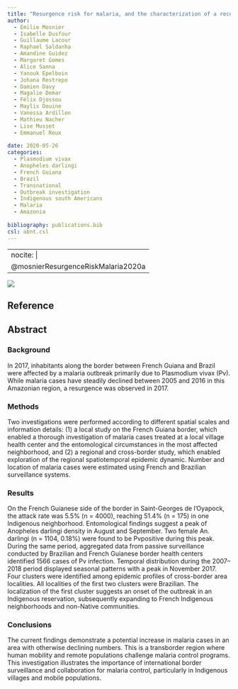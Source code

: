 ```yaml
---
title: "Resurgence risk for malaria, and the characterization of a recent outbreak in an Amazonian border area between French Guiana and Brazil"
author:
  - Emilie Mosnier
  - Isabelle Dusfour
  - Guillaume Lacour
  - Raphael Saldanha
  - Amandine Guidez
  - Margaret Gomes
  - Alice Sanna
  - Yanouk Epelboin
  - Johana Restrepo
  - Damien Davy
  - Magalie Demar
  - Félix Djossou
  - Maylis Douine
  - Vanessa Ardillon
  - Mathieu Nacher
  - Lise Musset
  - Emmanuel Roux
  
date: 2020-05-26
categories: 
  - Plasmodium vivax
  - Anopheles darlingi
  - French Guiana
  - Brazil
  - Transnational
  - Outbreak investigation
  - Indigenous south Americans
  - Malaria
  - Amazonia
  
bibliography: publications.bib
csl: abnt.csl
---
```


---
nocite: |
  @mosnierResurgenceRiskMalaria2020a
---

![](images/Screenshot from 2023-10-02 13-21-58.png)

## Reference

::: {#refs}
:::

## Abstract

### Background

In 2017, inhabitants along the border between French Guiana and Brazil were affected by a malaria outbreak primarily due to Plasmodium vivax (Pv). While malaria cases have steadily declined between 2005 and 2016 in this Amazonian region, a resurgence was observed in 2017.

### Methods

Two investigations were performed according to different spatial scales and information details: (1) a local study on the French Guiana border, which enabled a thorough investigation of malaria cases treated at a local village health center and the entomological circumstances in the most affected neighborhood, and (2) a regional and cross-border study, which enabled exploration of the regional spatiotemporal epidemic dynamic. Number and location of malaria cases were estimated using French and Brazilian surveillance systems.

### Results

On the French Guianese side of the border in Saint-Georges de l'Oyapock, the attack rate was 5.5% (n = 4000), reaching 51.4% (n = 175) in one Indigenous neighborhood. Entomological findings suggest a peak of Anopheles darlingi density in August and September. Two female An. darlingi (n = 1104, 0.18%) were found to be Pvpositive during this peak. During the same period, aggregated data from passive surveillance conducted by Brazilian and French Guianese border health centers identified 1566 cases of Pv infection. Temporal distribution during the 2007--2018 period displayed seasonal patterns with a peak in November 2017. Four clusters were identified among epidemic profiles of cross-border area localities. All localities of the first two clusters were Brazilian. The localization of the first cluster suggests an onset of the outbreak in an Indigenous reservation, subsequently expanding to French Indigenous neighborhoods and non-Native communities.

### Conclusions

The current findings demonstrate a potential increase in malaria cases in an area with otherwise declining numbers. This is a transborder region where human mobility and remote populations challenge malaria control programs. This investigation illustrates the importance of international border surveillance and collaboration for malaria control, particularly in Indigenous villages and mobile populations.

